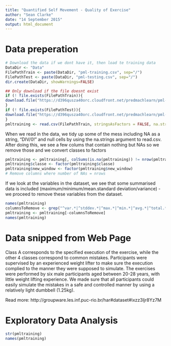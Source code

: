 ```yaml
---
title: "Quantified Self Movement - Quality of Exercise"
author: "Sean Clarke"
date: "14 September 2015"
output: html_document
---
```


# Data preperation

```r
# Download the data if we dont have it, then load te training data
DataDir <- "Data"
FilePathTrain <- paste(DataDir, "pml-training.csv", sep="/")
FilePathTest <- paste(DataDir, "pml-testing.csv", sep="/")
dir.create(DataDir, showWarnings=FALSE) 

## Only download if the file doesnt exist
if (! file.exists(FilePathTrain)){
download.file("https://d396qusza40orc.cloudfront.net/predmachlearn/pml-training.csv",FilePathTrain , method="curl")
}
if (! file.exists(FilePathTest)){
download.file("https://d396qusza40orc.cloudfront.net/predmachlearn/pml-testing.csv",FilePathTest , method="curl")
}
pmltraining <- read.csv(FilePathTrain, stringsAsFactors = FALSE, na.strings = c("", "NA", "#DIV/0!"))
```

When we read in the data, we tidy up some of the mess including NA as a string, "DIV/0!" and null cells by using the na.strings argument to read.csv. After doing this, we see a few colums that contain nothing but NAs so we remove those and we convert classes to factors

```r
pmltraining <- pmltraining[, colSums(is.na(pmltraining)) != nrow(pmltraining)]
pmltraining$classe <- factor(pmltraining$classe)
pmltraining$new_window <- factor(pmltraining$new_window)
# Remove columns where number of NAs = nrows
```

If we look at the variables in the dataset, we see that some summarised data is included (maximum/minimum/mean.standard deviation/variance) - we proceed to remove these variables from the dataset.

```r
names(pmltraining)
columnsToRemove <- grep("^var.*|^stddev.*|^max.*|^min.*|^avg.*|^total.*|.*timestamp.*",names(pmltraining))
pmltraining <- pmltraining[-columnsToRemove]
names(pmltraining)
```

# Data snipped from Web Page

Class A corresponds to the specified execution of the exercise, while the other 4 classes correspond to common mistakes. Participants were supervised by an experienced weight lifter to make sure the execution complied to the manner they were supposed to simulate. The exercises were performed by six male participants aged between 20-28 years, with little weight lifting experience. We made sure that all participants could easily simulate the mistakes in a safe and controlled manner by using a relatively light dumbbell (1.25kg).

Read more: http://groupware.les.inf.puc-rio.br/har#dataset#ixzz3ljr8Yz7M

# Exploratory Data Analysis

```r
str(pmltraining)
names(pmltraining)
```

